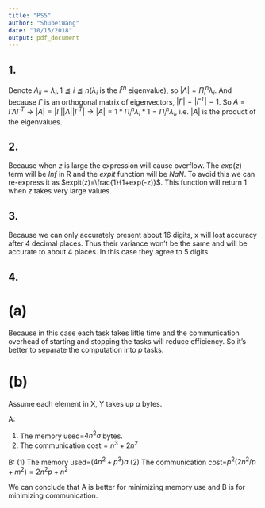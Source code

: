 ```yaml
---
title: "PS5"
author: "ShubeiWang"
date: "10/15/2018"
output: pdf_document
---
```


## 1.

Denote $\Lambda_{ii}=\lambda_{i},1\leqq i\leqq n$($\lambda_{i}$ is the $i^{th}$ eigenvalue), so $|\Lambda|=\Pi_i^n \lambda_{i}$. And because $\Gamma$ is an orthogonal matrix of eigenvectors, $|\Gamma|=|\Gamma^T|=1$. So $A =\Gamma \Lambda \Gamma^T \rightarrow |A| =|\Gamma| |\Lambda|| \Gamma^T|\rightarrow |A| = 1*\Pi_i^n \lambda_{i}*1=\Pi_i^n \lambda_{i}$, i.e. $|A|$ is the product of the eigenvalues.

## 2.

Because when $z$ is large the expression will cause overflow. The $exp(z)$ term will be *Inf* in R and the $expit$ function will be *NaN*. To avoid this we can re-express it as $expit(z)=\frac{1}{1+exp(-z)}$. This function will return 1 when $z$ takes very large values.

## 3.

Because we can only accurately present about 16 digits, x will lost accuracy after 4 decimal places. Thus their variance won't be the same and will be accurate to about 4 places. In this case they agree to 5 digits.

## 4.

# (a)

Because in this case each task takes little time and the communication overhead of starting and stopping the tasks will reduce efficiency. So it's better to separate
the computation into $p$ tasks.

# (b)

Assume each element in X, Y takes up $a$ bytes.

A:

(1) The memory used=$4n^2a$ bytes.
(2) The communication cost$=n^3+2n^2$

B:
(1) The memory used=$(4n^2+p^3)a$
(2) The communication cost=$p^2(2n^2/p+m^2)=2n^2p+n^2$

We can conclude that A is better for minimizing memory use and B is for minimizing communication.













